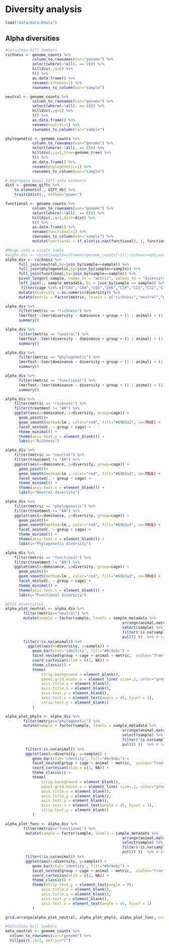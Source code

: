 # Diversity analysis

```r
load("data/data.Rdata")
```

## Alpha diversities
```r

#Calculate Hill numbers
richness <- genome_counts %>% 
            column_to_rownames(var="genome") %>% 
            select(where(~!all(. == 0))) %>% 
            hilldiv(.,q=0) %>% 
            t() %>% 
            as.data.frame() %>%
            rename(richness=1) %>%
            rownames_to_column(var="sample")

neutral <- genome_counts %>% 
            column_to_rownames(var="genome") %>% 
            select(where(~!all(. == 0))) %>% 
            hilldiv(.,q=1) %>% 
            t() %>% 
            as.data.frame() %>%
            rename(neutral=1) %>%
            rownames_to_column(var="sample")

phylogenetic <- genome_counts %>% 
            column_to_rownames(var="genome") %>% 
            select(where(~!all(. == 0))) %>% 
            hilldiv(.,q=1,tree=genome_tree) %>% 
            t() %>% 
            as.data.frame() %>%
            rename(phylogenetic=1) %>%
            rownames_to_column(var="sample")

# Aggregate basal GIFT into elements
dist <- genome_gifts %>%
    to.elements(., GIFT_db) %>%
    traits2dist(., method="gower")

functional <- genome_counts %>% 
            column_to_rownames(var="genome") %>% 
            select(where(~!all(. == 0))) %>% 
            hilldiv(.,q=1,dist=dist) %>% 
            t() %>% 
            as.data.frame() %>%
            rename(functional=1) %>%
            rownames_to_column(var="sample") %>%
            mutate(functional = if_else(is.nan(functional), 1, functional))

#Merge into a single table
#alpha_div <- cbind(sample=colnames(genome_counts[-1]),richness=q0n,neutral=round(q1n,3),phylo=round(q1p,3),func=round(q1f,3)) %>%
alpha_div <- richness %>%
      full_join(neutral,by=join_by(sample==sample)) %>%
      full_join(phylogenetic,by=join_by(sample==sample)) %>%
      full_join(functional,by=join_by(sample==sample)) %>%
      pivot_longer(-sample, names_to = "metric", values_to = "diversity") %>%
      left_join(., sample_metadata, by = join_by(sample == sample)) %>%
       filter(cage %in% c("C03","C04","C05","C06","C10","C11","C12","C13")) %>%
      mutate(diversity = as.numeric(diversity)) %>%
      mutate(metric = factor(metric, levels = c("richness","neutral","phylogenetic","functional"))) #sort metrics
```

```r
alpha_div %>% 
      filter(metric == "richness") %>%
      lmerTest::lmer(diversity ~ dominance + group + (1 | animal) + (1 | cage), data = ., REML = FALSE) %>%
      summary()

alpha_div %>% 
      filter(metric == "neutral") %>%
      lmerTest::lmer(diversity ~ dominance + group + (1 | animal) + (1 | cage), data = ., REML = FALSE) %>%
      summary()

alpha_div %>% 
      filter(metric == "phylogenetic") %>% 
      lmerTest::lmer(dominance ~ diversity + group + (1 | animal) + (1 | cage), data = ., REML = FALSE) %>%
      summary()

alpha_div %>% 
      filter(metric == "functional") %>% 
      lmerTest::lmer(dominance ~ diversity + group + (1 | animal) + (1 | cage), data = ., REML = FALSE) %>%
      summary()
```

```r
alpha_div %>% 
    filter(metric == "richness") %>% 
    filter(treatment != "AN") %>% 
    ggplot(aes(x=dominance, y=diversity, group=cage)) + 
      geom_point()+
      geom_smooth(method=lm , color="red", fill="#69b3a2", se=TRUE) +
      facet_nested(. ~ group + cage) + 
      theme_minimal() +
      theme(axis.text.x = element_blank()) +
      labs(y="Richness")
```

```r
alpha_div %>% 
    filter(metric == "neutral") %>% 
    filter(treatment != "AN") %>% 
    ggplot(aes(x=dominance, y=diversity, group=cage)) + 
      geom_point()+
      geom_smooth(method=lm , color="red", fill="#69b3a2", se=TRUE) +
      facet_nested(. ~ group + cage) + 
      theme_minimal() +
      theme(axis.text.x = element_blank()) +
      labs(y="Neutral diversity")
```

```r
alpha_div %>% 
    filter(metric == "phylogenetic") %>% 
    filter(treatment != "AN") %>% 
    ggplot(aes(x=dominance, y=diversity, group=cage)) + 
      geom_point()+
      geom_smooth(method=lm , color="red", fill="#69b3a2", se=TRUE) +
      facet_nested(. ~ group + cage) + 
      theme_minimal() +
      theme(axis.text.x = element_blank()) +
      labs(y="Phylogenetic diversity")
```

```r
alpha_div %>% 
    filter(metric == "functional") %>%
    filter(treatment != "AN") %>% 
    ggplot(aes(x=dominance, y=diversity, group=cage)) + 
      geom_point()+
      geom_smooth(method=lm , color="red", fill="#69b3a2", se=TRUE) +
      facet_nested(. ~ group + cage) + 
      theme_minimal() +
      theme(axis.text.x = element_blank()) +
      labs(y="Functional diversity")
```

```r
#Plot diversities
alpha_plot_neutral <- alpha_div %>%
        filter(metric=="neutral") %>%
        mutate(sample = factor(sample, levels = sample_metadata %>% 
                                                    arrange(animal,match(treatment,rev(c("OP","HT","HR","CT","CR","DT","DR","AN","T1","T2","T3")))) %>% 
                                                    select(sample) %>% 
                                                    filter(!is.na(sample)) %>% 
                                                    pull() ))  %>% # sort samples
        filter(!is.na(animal)) %>%
          ggplot(aes(x=diversity, y=sample)) +
            geom_bar(stat='identity', fill="#6c9ebc") +
            facet_nested(group + cage + animal ~ metric,  scales="free") + #facet per treatment and animal
            coord_cartesian(xlim = c(1, NA)) +
            theme_classic() +
            theme(
                strip.background = element_blank(),
                panel.grid.minor.x = element_line( size=.1, color="grey" ),
                axis.title.y = element_blank(),
                axis.title.x = element_blank(),
                axis.text.y = element_blank(),
                axis.text.x = element_text(angle = 45, hjust = 1),
                strip.text.y = element_blank()
            )

alpha_plot_phylo <- alpha_div %>%
        filter(metric=="phylogenetic") %>%
        mutate(sample = factor(sample, levels = sample_metadata %>% 
                                                    arrange(animal,match(treatment,rev(c("OP","HT","HR","CT","CR","DT","DR","AN","T1","T2","T3")))) %>% 
                                                    select(sample) %>% 
                                                    filter(!is.na(sample)) %>% 
                                                    pull() ))  %>% # sort samples
         filter(!is.na(animal)) %>%
         ggplot(aes(x=diversity, y=sample)) +
            geom_bar(stat='identity', fill="#6c9ebc") +
            facet_nested(group + cage + animal ~ metric,  scales="free") + #facet per treatment and animal
            coord_cartesian(xlim = c(1, NA)) +
            theme_classic() +
            theme(
                strip.background = element_blank(),
                panel.grid.minor.x = element_line( size=.1, color="grey" ),
                axis.title.x = element_blank(),
                axis.title.y = element_blank(),
                axis.text.y = element_blank(),
                axis.text.x = element_text(angle = 45, hjust = 1),
                strip.text.y = element_blank()
            )

alpha_plot_func <- alpha_div %>%
        filter(metric=="functional") %>%
         mutate(sample = factor(sample, levels = sample_metadata %>% 
                                                    arrange(animal,match(treatment,rev(c("OP","HT","HR","CT","CR","DT","DR","AN","T1","T2","T3")))) %>% 
                                                    select(sample) %>% 
                                                    filter(!is.na(sample)) %>% 
                                                    pull() ))  %>% # sort samples
         filter(!is.na(animal)) %>%
         ggplot(aes(x=diversity, y=sample)) +
            geom_bar(stat='identity', fill="#6c9ebc") +
            facet_nested(group + cage + animal ~ metric,  scales="free") + #facet per treatment and animal
            coord_cartesian(xlim = c(1, NA)) +
            theme_classic() +
            theme(strip.text.y = element_text(angle = 0),
                axis.title.x = element_blank(),
                axis.title.y = element_blank(),
                axis.text.y = element_blank(),
                axis.text.x = element_text(angle = 45, hjust = 1)
            )

grid.arrange(alpha_plot_neutral, alpha_plot_phylo, alpha_plot_func, nrow = 1)
```


```r
#Calculate Hill numbers
beta_neutral <- genome_counts %>%
  column_to_rownames(var="genome") %>%
  hillpair(.,q=1, metric="C")
```